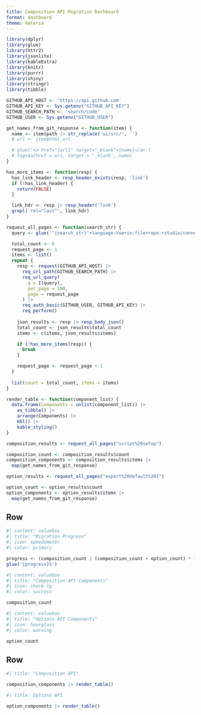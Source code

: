 ```yaml
---
title: Composition API Migration Dashboard
format: dashboard
theme: materia
---
```


```r
library(dplyr)
library(glue)
library(httr2)
library(jsonlite)
library(kableExtra)
library(knitr)
library(purrr)
library(shiny)
library(stringr)
library(tibble)

GITHUB_API_HOST <- 'https://api.github.com'
GITHUB_API_KEY <- Sys.getenv("GITHUB_API_KEY")
GITHUB_SEARCH_PATH <- 'search/code'
GITHUB_USER <- Sys.getenv("GITHUB_USER")

get_names_from_git_response <- function(item) {
  name <- item$path |> str_replace('ui/src/', '')
  # url <- item$html_url

  # glue('<a href="{url}" target="_blank">{name}</a>')
  # tags$a(href = url, target = '_blank', name)
}

has_more_items <- function(resp) {
  has_link_header <- resp_header_exists(resp, 'link')
  if (!has_link_header) {
    return(FALSE)
  }

  link_hdr <- resp |> resp_header('link')
  grepl('rel="last"', link_hdr)
}

request_all_pages <- function(search_str) {
  query <- glue('"{search_str}"+language:Vue+in:file+repo:rstudio/connect')

  total_count <- 0
  request_page <- 1
  items <- list()
  repeat {
    resp <- request(GITHUB_API_HOST) |> 
      req_url_path(GITHUB_SEARCH_PATH) |>
      req_url_query(
        q = I(query),
        per_page = 100,
        page = request_page
      ) |> 
      req_auth_basic(GITHUB_USER, GITHUB_API_KEY) |>
      req_perform()
      
    json_results <- resp |> resp_body_json()
    total_count <- json_results$total_count
    items <- c(items, json_results$items)

    if (!has_more_items(resp)) {
      break
    }

    request_page <- request_page + 1
  }
  
  list(count = total_count, items = items)
}

render_table <- function(component_list) {
  data.frame(Components = unlist(component_list)) |>
    as_tibble() |>
    arrange(Components) |>
    kbl() |>
    kable_styling()
}
```

```r
composition_results <- request_all_pages("script%20setup")

composition_count <- composition_results$count
composition_components <- composition_results$items |>
  map(get_names_from_git_response)
```

```r
option_results <- request_all_pages("export%20default%20{")

option_count <- option_results$count
option_components <- option_results$items |>
  map(get_names_from_git_response)
```

## Row

```r
#| content: valuebox
#| title: "Migration Progress"
#| icon: speedometer
#| color: primary

progress <- (composition_count / (composition_count + option_count) * 100) |> round()
glue('{progress}%')
```

```r
#| content: valuebox
#| title: "Composition API Components"
#| icon: check-lg
#| color: success

composition_count
```

```r
#| content: valuebox
#| title: "Options API Components"
#| icon: hourglass
#| color: warning

option_count
```

## Row {.tabset}

```r
#| title: "Composition API"

composition_components |> render_table()
```

```r
#| title: Options API

option_components |> render_table()
```
